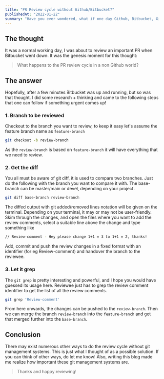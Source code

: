 ```yaml
---
title: "PR Review cycle without Github/Bitbucket?"
publishedAt: "2022-01-22"
summary: "Have you ever wondered, what if one day Github, Bitbucket, Gitlab, etc. goes down? How does review cycle work then."
---
```


## The thought

It was a normal working day, I was about to review an important PR when Bitbucket went down.
It was the genesis moment for this thought:

> What happens to the PR review cycle in a non Github world?

## The answer

Hopefully, after a few minutes Bitbucket was up and running, but so was that thought. I did some
research + thinking and came to the following steps that one can follow if something urgent comes up!

### 1. Branch to be reviewed

Checkout to the branch you want to review, to keep it easy let's assume the
feature branch name as `feature-branch`

```bash
git checkout -b review-branch
```

As the `review-branch` is based on `feature-branch` it will have everything that we need to review.

### 2. Get the diff

You all must be aware of git diff, it is used to compare two branches. Just do the following
with the branch you want to compare it with. The base-branch can be master/main or devel, depending
on your project.

```bash
git diff base-branch review-branch
```

The diffed output with git added/removed lines notation will be given on the terminal. Depending
on your terminal, it may or may not be user-friendly. Skim through the changes, and open the files
where you want to add the review comments, select a suitable line above the change and type something like

```bash
// Review-comment - Hey please change 1+1 = 3 to 1+1 = 2, thanks!
```

Add, commit and push the review changes in a fixed format with an identifier (for eg Review-comment) and handover
the branch to the reviewee.

### 3. Let it grep

The `git grep` is pretty interesting and powerful, and I hope you would have guessed its usage here.
Reviewee just has to grep the review comment identifier to get the list of all the review comments.

```bash
git grep 'Review-comment'
```

From here onwards, the changes can be pushed to the `review-branch`. Then we can merge the branch `review-branch` into the `feature-branch` and
get that merged further into the `base-branch`.

## Conclusion

There may exist numerous other ways to do the review cycle without git management systems.
This is just what I thought of as a possible solution. If you can think of other ways, do let me know!
Also, writing this blog made me realize how important these git management systems are.

> Thanks and happy reviewing!
